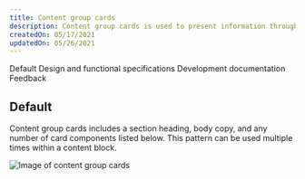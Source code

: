 ```yaml
---
title: Content group cards
description: Content group cards is used to present information through a group of cards with each acting as a call to action that drives to additional or supporting destinations.
createdOn: 05/17/2021
updatedOn: 05/26/2021
---
```



<ComponentDescription name="Content group cards" type="layout" />

<AnchorLinks>

<AnchorLink>Default</AnchorLink>
<AnchorLink>Design and functional specifications</AnchorLink>
<AnchorLink>Development documentation</AnchorLink>
<AnchorLink>Feedback</AnchorLink>

</AnchorLinks>

## Default

Content group cards includes a section heading, body copy, and any number of card components listed below. This pattern can be used multiple times within a content block.

![Image of content group cards](../../images/pattern/content-group-with-cards/content-group-with-cards.jpg)

<ComponentFooter name="Content group cards" type="layout" />
